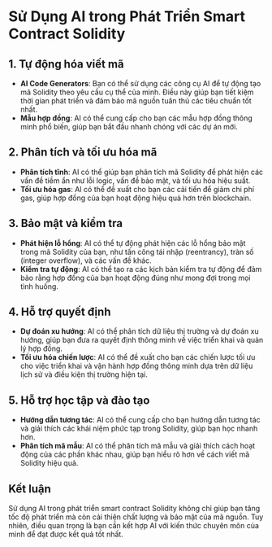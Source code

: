 # Sử Dụng AI trong Phát Triển Smart Contract Solidity


<YouTubePlayer videoId="OAyhmeoSYYc"/>

## 1. Tự động hóa viết mã

- **AI Code Generators**: Bạn có thể sử dụng các công cụ AI để tự động tạo mã Solidity theo yêu cầu cụ thể của mình. Điều này giúp bạn tiết kiệm thời gian phát triển và đảm bảo mã nguồn tuân thủ các tiêu chuẩn tốt nhất.
- **Mẫu hợp đồng**: AI có thể cung cấp cho bạn các mẫu hợp đồng thông minh phổ biến, giúp bạn bắt đầu nhanh chóng với các dự án mới.

## 2. Phân tích và tối ưu hóa mã

- **Phân tích tĩnh**: AI có thể giúp bạn phân tích mã Solidity để phát hiện các vấn đề tiềm ẩn như lỗi logic, vấn đề bảo mật, và tối ưu hóa hiệu suất.
- **Tối ưu hóa gas**: AI có thể đề xuất cho bạn các cải tiến để giảm chi phí gas, giúp hợp đồng của bạn hoạt động hiệu quả hơn trên blockchain.

## 3. Bảo mật và kiểm tra

- **Phát hiện lỗ hổng**: AI có thể tự động phát hiện các lỗ hổng bảo mật trong mã Solidity của bạn, như tấn công tái nhập (reentrancy), tràn số (integer overflow), và các vấn đề khác.
- **Kiểm tra tự động**: AI có thể tạo ra các kịch bản kiểm tra tự động để đảm bảo rằng hợp đồng của bạn hoạt động đúng như mong đợi trong mọi tình huống.

## 4. Hỗ trợ quyết định

- **Dự đoán xu hướng**: AI có thể phân tích dữ liệu thị trường và dự đoán xu hướng, giúp bạn đưa ra quyết định thông minh về việc triển khai và quản lý hợp đồng.
- **Tối ưu hóa chiến lược**: AI có thể đề xuất cho bạn các chiến lược tối ưu cho việc triển khai và vận hành hợp đồng thông minh dựa trên dữ liệu lịch sử và điều kiện thị trường hiện tại.

## 5. Hỗ trợ học tập và đào tạo

- **Hướng dẫn tương tác**: AI có thể cung cấp cho bạn hướng dẫn tương tác và giải thích các khái niệm phức tạp trong Solidity, giúp bạn học nhanh hơn.
- **Phân tích mã mẫu**: AI có thể phân tích mã mẫu và giải thích cách hoạt động của các phần khác nhau, giúp bạn hiểu rõ hơn về cách viết mã Solidity hiệu quả.

## Kết luận

Sử dụng AI trong phát triển smart contract Solidity không chỉ giúp bạn tăng tốc độ phát triển mà còn cải thiện chất lượng và bảo mật của mã nguồn. Tuy nhiên, điều quan trọng là bạn cần kết hợp AI với kiến thức chuyên môn của mình để đạt được kết quả tốt nhất.